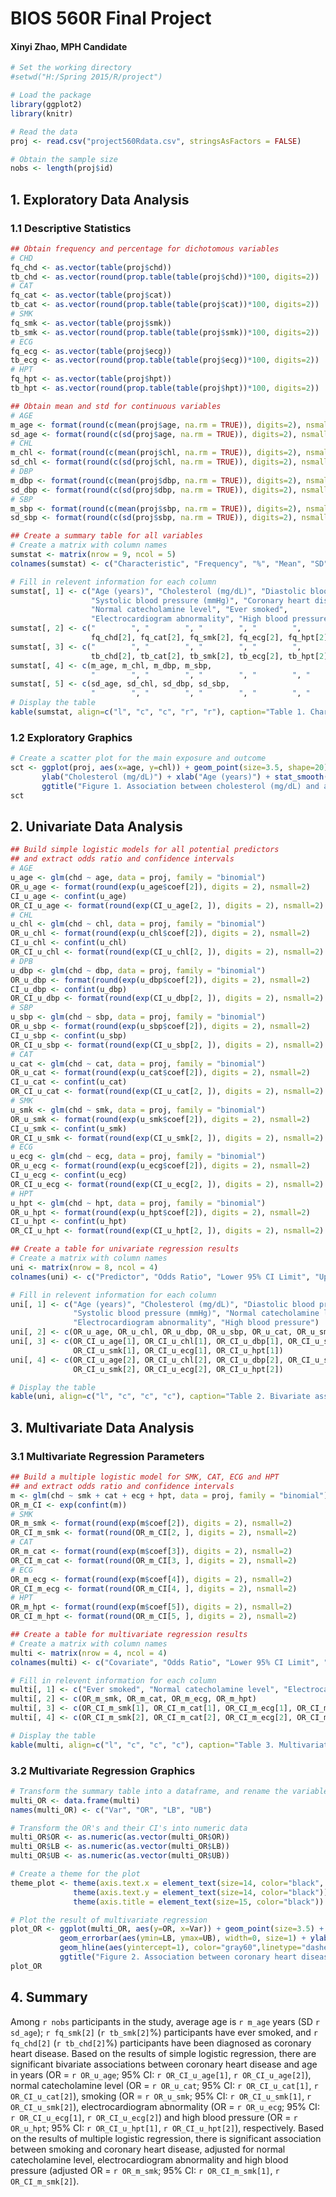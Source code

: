 BIOS 560R Final Project
========================================================
#### Xinyi Zhao, MPH Candidate


```{r, echo=FALSE, results="hide", message=FALSE, warning=FALSE, error=FALSE}
# Set the working directory
#setwd("H:/Spring 2015/R/project")

# Load the package
library(ggplot2)
library(knitr)

# Read the data
proj <- read.csv("project560Rdata.csv", stringsAsFactors = FALSE)

# Obtain the sample size
nobs <- length(proj$id)
```
## 1. Exploratory Data Analysis

### 1.1 Descriptive Statistics

```{r, echo=FALSE, message=FALSE, warning=FALSE, error=FALSE}
## Obtain frequency and percentage for dichotomous variables
# CHD
fq_chd <- as.vector(table(proj$chd))
tb_chd <- as.vector(round(prop.table(table(proj$chd))*100, digits=2))
# CAT
fq_cat <- as.vector(table(proj$cat))
tb_cat <- as.vector(round(prop.table(table(proj$cat))*100, digits=2))
# SMK
fq_smk <- as.vector(table(proj$smk))
tb_smk <- as.vector(round(prop.table(table(proj$smk))*100, digits=2))
# ECG
fq_ecg <- as.vector(table(proj$ecg))
tb_ecg <- as.vector(round(prop.table(table(proj$ecg))*100, digits=2))
# HPT
fq_hpt <- as.vector(table(proj$hpt))
tb_hpt <- as.vector(round(prop.table(table(proj$hpt))*100, digits=2))

## Obtain mean and std for continuous variables
# AGE
m_age <- format(round(c(mean(proj$age, na.rm = TRUE)), digits=2), nsmall=2)
sd_age <- format(round(c(sd(proj$age, na.rm = TRUE)), digits=2), nsmall=2)
# CHL
m_chl <- format(round(c(mean(proj$chl, na.rm = TRUE)), digits=2), nsmall=2)
sd_chl <- format(round(c(sd(proj$chl, na.rm = TRUE)), digits=2), nsmall=2)
# DBP
m_dbp <- format(round(c(mean(proj$dbp, na.rm = TRUE)), digits=2), nsmall=2)
sd_dbp <- format(round(c(sd(proj$dbp, na.rm = TRUE)), digits=2), nsmall=2)
# SBP
m_sbp <- format(round(c(mean(proj$sbp, na.rm = TRUE)), digits=2), nsmall=2)
sd_sbp <- format(round(c(sd(proj$sbp, na.rm = TRUE)), digits=2), nsmall=2)

## Create a summary table for all variables
# Create a matrix with column names
sumstat <- matrix(nrow = 9, ncol = 5)
colnames(sumstat) <- c("Characteristic", "Frequency", "%", "Mean", "SD")

# Fill in relevent information for each column
sumstat[, 1] <- c("Age (years)", "Cholesterol (mg/dL)", "Diastolic blood pressure (mmHg)", 
                  "Systolic blood pressure (mmHg)", "Coronary heart disease", 
                  "Normal catecholamine level", "Ever smoked", 
                  "Electrocardiogram abnormality", "High blood pressure")
sumstat[, 2] <- c("        ", "        ", "        ", "        ", 
                  fq_chd[2], fq_cat[2], fq_smk[2], fq_ecg[2], fq_hpt[2])
sumstat[, 3] <- c("        ", "        ", "        ", "        ", 
                  tb_chd[2], tb_cat[2], tb_smk[2], tb_ecg[2], tb_hpt[2])
sumstat[, 4] <- c(m_age, m_chl, m_dbp, m_sbp, 
                  "        ", "        ", "        ", "        ", "        ")
sumstat[, 5] <- c(sd_age, sd_chl, sd_dbp, sd_sbp, 
                  "        ", "        ", "        ", "        ", "        ")
# Display the table
kable(sumstat, align=c("l", "c", "c", "r", "r"), caption="Table 1. Characteristics for participants in the prospective study of white males in Georgia")
```


### 1.2 Exploratory Graphics
```{r, echo=FALSE, message=FALSE, warning=FALSE, error=FALSE, fig.cap = "Figure 1. Association between cholesterol (mg/dL) and age in years"}
# Create a scatter plot for the main exposure and outcome
sct <- ggplot(proj, aes(x=age, y=chl)) + geom_point(size=3.5, shape=20) + 
       ylab("Cholesterol (mg/dL)") + xlab("Age (years)") + stat_smooth() +
       ggtitle("Figure 1. Association between cholesterol (mg/dL) and age in years")
sct
```



## 2. Univariate Data Analysis

```{r, echo=FALSE, message=FALSE, warning=FALSE, error=FALSE}
## Build simple logistic models for all potential predictors
## and extract odds ratio and confidence intervals
# AGE
u_age <- glm(chd ~ age, data = proj, family = "binomial")
OR_u_age <- format(round(exp(u_age$coef[2]), digits = 2), nsmall=2)
CI_u_age <- confint(u_age)
OR_CI_u_age <- format(round(exp(CI_u_age[2, ]), digits = 2), nsmall=2)
# CHL
u_chl <- glm(chd ~ chl, data = proj, family = "binomial")
OR_u_chl <- format(round(exp(u_chl$coef[2]), digits = 2), nsmall=2)
CI_u_chl <- confint(u_chl)
OR_CI_u_chl <- format(round(exp(CI_u_chl[2, ]), digits = 2), nsmall=2)
# DPB
u_dbp <- glm(chd ~ dbp, data = proj, family = "binomial")
OR_u_dbp <- format(round(exp(u_dbp$coef[2]), digits = 2), nsmall=2)
CI_u_dbp <- confint(u_dbp)
OR_CI_u_dbp <- format(round(exp(CI_u_dbp[2, ]), digits = 2), nsmall=2)
# SBP
u_sbp <- glm(chd ~ sbp, data = proj, family = "binomial")
OR_u_sbp <- format(round(exp(u_sbp$coef[2]), digits = 2), nsmall=2)
CI_u_sbp <- confint(u_sbp)
OR_CI_u_sbp <- format(round(exp(CI_u_sbp[2, ]), digits = 2), nsmall=2)
# CAT
u_cat <- glm(chd ~ cat, data = proj, family = "binomial")
OR_u_cat <- format(round(exp(u_cat$coef[2]), digits = 2), nsmall=2)
CI_u_cat <- confint(u_cat)
OR_CI_u_cat <- format(round(exp(CI_u_cat[2, ]), digits = 2), nsmall=2)
# SMK
u_smk <- glm(chd ~ smk, data = proj, family = "binomial")
OR_u_smk <- format(round(exp(u_smk$coef[2]), digits = 2), nsmall=2)
CI_u_smk <- confint(u_smk)
OR_CI_u_smk <- format(round(exp(CI_u_smk[2, ]), digits = 2), nsmall=2)
# ECG
u_ecg <- glm(chd ~ ecg, data = proj, family = "binomial")
OR_u_ecg <- format(round(exp(u_ecg$coef[2]), digits = 2), nsmall=2)
CI_u_ecg <- confint(u_ecg)
OR_CI_u_ecg <- format(round(exp(CI_u_ecg[2, ]), digits = 2), nsmall=2)
# HPT
u_hpt <- glm(chd ~ hpt, data = proj, family = "binomial")
OR_u_hpt <- format(round(exp(u_hpt$coef[2]), digits = 2), nsmall=2)
CI_u_hpt <- confint(u_hpt)
OR_CI_u_hpt <- format(round(exp(CI_u_hpt[2, ]), digits = 2), nsmall=2)

## Create a table for univariate regression results
# Create a matrix with column names
uni <- matrix(nrow = 8, ncol = 4)
colnames(uni) <- c("Predictor", "Odds Ratio", "Lower 95% CI Limit", "Upper 95% CI Limit")

# Fill in relevent information for each column
uni[, 1] <- c("Age (years)", "Cholesterol (mg/dL)", "Diastolic blood pressure (mmHg)", 
              "Systolic blood pressure (mmHg)", "Normal catecholamine level", "Ever smoked", 
              "Electrocardiogram abnormality", "High blood pressure")
uni[, 2] <- c(OR_u_age, OR_u_chl, OR_u_dbp, OR_u_sbp, OR_u_cat, OR_u_smk, OR_u_ecg, OR_u_hpt)
uni[, 3] <- c(OR_CI_u_age[1], OR_CI_u_chl[1], OR_CI_u_dbp[1], OR_CI_u_sbp[1], OR_CI_u_cat[1],
              OR_CI_u_smk[1], OR_CI_u_ecg[1], OR_CI_u_hpt[1])
uni[, 4] <- c(OR_CI_u_age[2], OR_CI_u_chl[2], OR_CI_u_dbp[2], OR_CI_u_sbp[2], OR_CI_u_cat[2],
              OR_CI_u_smk[2], OR_CI_u_ecg[2], OR_CI_u_hpt[2])

# Display the table
kable(uni, align=c("l", "c", "c", "c"), caption="Table 2. Bivariate associations between coronary heart disease and participants characteristics")
```


## 3. Multivariate Data Analysis

### 3.1 Multivariate Regression Parameters

```{r, echo=FALSE, message=FALSE, warning=FALSE, error=FALSE}
## Build a multiple logistic model for SMK, CAT, ECG and HPT
## and extract odds ratio and confidence intervals
m <- glm(chd ~ smk + cat + ecg + hpt, data = proj, family = "binomial")
OR_m_CI <- exp(confint(m))
# SMK
OR_m_smk <- format(round(exp(m$coef[2]), digits = 2), nsmall=2)
OR_CI_m_smk <- format(round(OR_m_CI[2, ], digits = 2), nsmall=2)
# CAT
OR_m_cat <- format(round(exp(m$coef[3]), digits = 2), nsmall=2)
OR_CI_m_cat <- format(round(OR_m_CI[3, ], digits = 2), nsmall=2)
# ECG
OR_m_ecg <- format(round(exp(m$coef[4]), digits = 2), nsmall=2)
OR_CI_m_ecg <- format(round(OR_m_CI[4, ], digits = 2), nsmall=2)
# HPT
OR_m_hpt <- format(round(exp(m$coef[5]), digits = 2), nsmall=2)
OR_CI_m_hpt <- format(round(OR_m_CI[5, ], digits = 2), nsmall=2)

## Create a table for multivariate regression results
# Create a matrix with column names
multi <- matrix(nrow = 4, ncol = 4)
colnames(multi) <- c("Covariate", "Odds Ratio", "Lower 95% CI Limit", "Upper 95% CI Limit")

# Fill in relevent information for each column
multi[, 1] <- c("Ever smoked", "Normal catecholamine level", "Electrocardiogram abnormality", "High blood pressure")
multi[, 2] <- c(OR_m_smk, OR_m_cat, OR_m_ecg, OR_m_hpt)
multi[, 3] <- c(OR_CI_m_smk[1], OR_CI_m_cat[1], OR_CI_m_ecg[1], OR_CI_m_hpt[1])
multi[, 4] <- c(OR_CI_m_smk[2], OR_CI_m_cat[2], OR_CI_m_ecg[2], OR_CI_m_hpt[2])

# Display the table
kable(multi, align=c("l", "c", "c", "c"), caption="Table 3. Multivariate association between coronary heart disease and the set of covariates")
```

### 3.2 Multivariate Regression Graphics
```{r figcap, echo=FALSE, message=FALSE, warning=FALSE, error=FALSE, fig.cap="Figure 2. Odds ratios with 95% confidence intervals for association between coronary heart disease and the set of covariates"}
# Transform the summary table into a dataframe, and rename the variables for convenience
multi_OR <- data.frame(multi)
names(multi_OR) <- c("Var", "OR", "LB", "UB")

# Transform the OR's and their CI's into numeric data
multi_OR$OR <- as.numeric(as.vector(multi_OR$OR))
multi_OR$LB <- as.numeric(as.vector(multi_OR$LB))
multi_OR$UB <- as.numeric(as.vector(multi_OR$UB))

# Create a theme for the plot             
theme_plot <- theme(axis.text.x = element_text(size=14, color="black", angle=90, hjust=1)) +
              theme(axis.text.y = element_text(size=14, color="black")) +
              theme(axis.title = element_text(size=15, color="black"))

# Plot the result of multivariate regression
plot_OR <- ggplot(multi_OR, aes(y=OR, x=Var)) + geom_point(size=3.5) +
           geom_errorbar(aes(ymin=LB, ymax=UB), width=0, size=1) + ylab("Odds ratio (95% CI)") + xlab("Covariates") +
           geom_hline(aes(yintercept=1), color="gray60",linetype="dashed", size=1) + theme_plot +
           ggtitle("Figure 2. Association between coronary heart disease and covariates")
plot_OR
```


## 4. Summary

Among `r nobs` participants in the study, average age is `r m_age` years (SD `r sd_age`); `r fq_smk[2]` (`r tb_smk[2]`%) participants have ever smoked, and `r fq_chd[2]` (`r tb_chd[2]`%) participants have been diagnosed as coronary heart disease. Based on the results of simple logistic regression, there are significant bivariate associations between coronary heart disease and age in years (OR = `r OR_u_age`; 95% CI: `r OR_CI_u_age[1]`, `r OR_CI_u_age[2]`), normal catecholamine level (OR = `r OR_u_cat`; 95% CI: `r OR_CI_u_cat[1]`, `r OR_CI_u_cat[2]`), smoking (OR = `r OR_u_smk`; 95% CI: `r OR_CI_u_smk[1]`, `r OR_CI_u_smk[2]`), electrocardiogram abnormality (OR = `r OR_u_ecg`; 95% CI: `r OR_CI_u_ecg[1]`, `r OR_CI_u_ecg[2]`) and high blood pressure (OR = `r OR_u_hpt`; 95% CI: `r OR_CI_u_hpt[1]`, `r OR_CI_u_hpt[2]`), respectively. Based on the results of multiple logistic regression, there is significant association between smoking and coronary heart disease, adjusted for normal catecholamine level, electrocardiogram abnormality and high blood pressure (adjusted OR = `r OR_m_smk`; 95% CI: `r OR_CI_m_smk[1]`, `r OR_CI_m_smk[2]`). 
